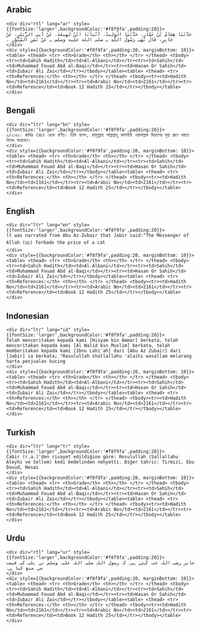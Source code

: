 ## Arabic


    <div dir="rtl" lang="ar" style={{fontSize:'larger',backgroundColor:'#f8f9fa',padding:20}}>
    حَدَّثَنَا هِشَامُ بْنُ عَمَّارٍ، حَدَّثَنَا الْوَلِيدُ، أَنْبَأَنَا ابْنُ لَهِيعَةَ، عَنْ أَبِي الزُّبَيْرِ، عَنْ جَابِرٍ، قَالَ نَهَى رَسُولُ اللَّهِ ـ صلى الله عليه وسلم ـ عَنْ ثَمَنِ السِّنَّوْرِ ‏.‏
    </div>
    <div style={{backgroundColor:'#f8f9fa',padding:20, marginBottom: 10}}><table> <thead> <tr> <th>Grade</th> <th></th> </tr> </thead> <tbody> <tr><td>Sahih Hadith</td><td>Al-Albani</td></tr><tr><td>Sahih</td><td>Muhammad Fouad Abd al-Baqi</td></tr><tr><td>Hasan Or Sahih</td><td>Zubair Ali Zai</td></tr></tbody></table><table> <thead> <tr> <th>References:</th> <th></th> </tr> </thead> <tbody><tr><td>Hadith No</td><td>2161</td></tr><tr><td>Arabic No</td><td>2161</td></tr><tr><td>Reference</td><td>Book 12 Hadith 25</td></tr></tbody></table></div>

## Bengali


    <div dir="ltr" lang="bn" style={{fontSize:'larger',backgroundColor:'#f8f9fa',padding:20}}>
    ৩/২১৬১। জাবির (রাঃ) থেকে বর্ণিত। তিনি বলেন, রাসূলুল্লাহ সাল্লাল্লাহু আলাইহি ওয়াসাল্লাম বিড়ালের মূল্য গ্রহণ করতে নিষেধ করেছেন।
    </div>
    <div style={{backgroundColor:'#f8f9fa',padding:20, marginBottom: 10}}><table> <thead> <tr> <th>Grade</th> <th></th> </tr> </thead> <tbody> <tr><td>Sahih Hadith</td><td>Al-Albani</td></tr><tr><td>Sahih</td><td>Muhammad Fouad Abd al-Baqi</td></tr><tr><td>Hasan Or Sahih</td><td>Zubair Ali Zai</td></tr></tbody></table><table> <thead> <tr> <th>References:</th> <th></th> </tr> </thead> <tbody><tr><td>Hadith No</td><td>2161</td></tr><tr><td>Arabic No</td><td>2161</td></tr><tr><td>Reference</td><td>Book 12 Hadith 25</td></tr></tbody></table></div>

## English


    <div dir="ltr" lang="en" style={{fontSize:'larger',backgroundColor:'#f8f9fa',padding:20}}>
    lt was narrated from Abu Az-Zubair that Jabir said:"The Messenger of Allah (ﷺ) forbade the price of a cat
    </div>
    <div style={{backgroundColor:'#f8f9fa',padding:20, marginBottom: 10}}><table> <thead> <tr> <th>Grade</th> <th></th> </tr> </thead> <tbody> <tr><td>Sahih Hadith</td><td>Al-Albani</td></tr><tr><td>Sahih</td><td>Muhammad Fouad Abd al-Baqi</td></tr><tr><td>Hasan Or Sahih</td><td>Zubair Ali Zai</td></tr></tbody></table><table> <thead> <tr> <th>References:</th> <th></th> </tr> </thead> <tbody><tr><td>Hadith No</td><td>2161</td></tr><tr><td>Arabic No</td><td>2161</td></tr><tr><td>Reference</td><td>Book 12 Hadith 25</td></tr></tbody></table></div>

## Indonesian


    <div dir="ltr" lang="id" style={{fontSize:'larger',backgroundColor:'#f8f9fa',padding:20}}>
    Telah menceritakan kepada kami [Hisyam bin Ammar] berkata, telah menceritakan kepada kami [Al Walid bin Muslim] berkata, telah memberitakan kepada kami [Ibnu Lahi'ah] dari [Abu Az Zubair] dari [Jabir] ia berkata; "Rasulullah shallallahu 'alaihi wasallam melarang harta penjualan kucing
    </div>
    <div style={{backgroundColor:'#f8f9fa',padding:20, marginBottom: 10}}><table> <thead> <tr> <th>Grade</th> <th></th> </tr> </thead> <tbody> <tr><td>Sahih Hadith</td><td>Al-Albani</td></tr><tr><td>Sahih</td><td>Muhammad Fouad Abd al-Baqi</td></tr><tr><td>Hasan Or Sahih</td><td>Zubair Ali Zai</td></tr></tbody></table><table> <thead> <tr> <th>References:</th> <th></th> </tr> </thead> <tbody><tr><td>Hadith No</td><td>2161</td></tr><tr><td>Arabic No</td><td>2161</td></tr><tr><td>Reference</td><td>Book 12 Hadith 25</td></tr></tbody></table></div>

## Turkish


    <div dir="ltr" lang="tr" style={{fontSize:'larger',backgroundColor:'#f8f9fa',padding:20}}>
    Cabir (r.a.)'den rivayet edildiğine göre: Resulullah (Sallallahu Aleyhi ve Sellem) kedi bedelinden nehyetti. Diğer tahric: Tirmizi, Ebu Davud, Nesai
    </div>
    <div style={{backgroundColor:'#f8f9fa',padding:20, marginBottom: 10}}><table> <thead> <tr> <th>Grade</th> <th></th> </tr> </thead> <tbody> <tr><td>Sahih Hadith</td><td>Al-Albani</td></tr><tr><td>Sahih</td><td>Muhammad Fouad Abd al-Baqi</td></tr><tr><td>Hasan Or Sahih</td><td>Zubair Ali Zai</td></tr></tbody></table><table> <thead> <tr> <th>References:</th> <th></th> </tr> </thead> <tbody><tr><td>Hadith No</td><td>2161</td></tr><tr><td>Arabic No</td><td>2161</td></tr><tr><td>Reference</td><td>Book 12 Hadith 25</td></tr></tbody></table></div>

## Urdu


    <div dir="rtl" lang="ur" style={{fontSize:'larger',backgroundColor:'#f8f9fa',padding:20}}>
    جابر رضی اللہ عنہ کہتے ہیں کہ رسول اللہ صلی اللہ علیہ وسلم نے بلی کی قیمت سے منع کیا ہے۔
    </div>
    <div style={{backgroundColor:'#f8f9fa',padding:20, marginBottom: 10}}><table> <thead> <tr> <th>Grade</th> <th></th> </tr> </thead> <tbody> <tr><td>Sahih Hadith</td><td>Al-Albani</td></tr><tr><td>Sahih</td><td>Muhammad Fouad Abd al-Baqi</td></tr><tr><td>Hasan Or Sahih</td><td>Zubair Ali Zai</td></tr></tbody></table><table> <thead> <tr> <th>References:</th> <th></th> </tr> </thead> <tbody><tr><td>Hadith No</td><td>2161</td></tr><tr><td>Arabic No</td><td>2161</td></tr><tr><td>Reference</td><td>Book 12 Hadith 25</td></tr></tbody></table></div>